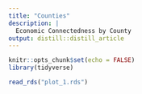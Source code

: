 ```yaml
---
title: "Counties"
description: |
  Economic Connectedness by County
output: distill::distill_article
---
```


```r
knitr::opts_chunk$set(echo = FALSE)
library(tidyverse)
```

```r
read_rds("plot_1.rds")
```






